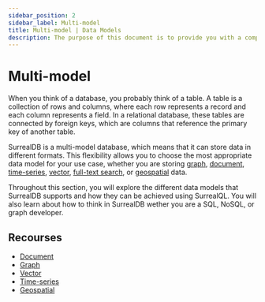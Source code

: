 ```yaml
---
sidebar_position: 2
sidebar_label: Multi-model
title: Multi-model | Data Models
description: The purpose of this document is to provide you with a comprehensive understanding of how SurrealDB can be used as a multi-model database. Whether you are a beginner getting started with SurrealDB or an experienced user looking for specific information, the following sections will serve as a valuable resource.
---
```


# Multi-model

When you think of a database, you probably think of a table. A table is a collection of rows and columns, where each row represents a record and each column represents a field. In a relational database, these tables are connected by foreign keys, which are columns that reference the primary key of another table.

SurrealDB is a multi-model database, which means that it can store data in different formats. This flexibility allows you to choose the most appropriate data model for your use case, whether you are storing [graph](/docs/surrealdb/models/graph), [document](/docs/surrealdb/models/document), [time-series](/docs/surrealdb/models/time-series), [vector](/docs/surrealdb/models/vector), [full-text search](/docs/surrealdb/models/full-text-search), or [geospatial](/docs/surrealdb/models/geospatial) data.

Throughout this section, you will explore the different data models that SurrealDB supports and how they can be achieved using SurrealQL. You will also learn about how to think in SurrealDB wether you are a SQL, NoSQL, or graph developer. 

## Recourses

- [Document](/docs/surrealdb/models/document)
- [Graph](/docs/surrealdb/models/graph)
- [Vector](/docs/surrealdb/models/vector)
- [Time-series](/docs/surrealdb/models/time-series)
- [Geospatial](/docs/surrealdb/models/geospatial)
